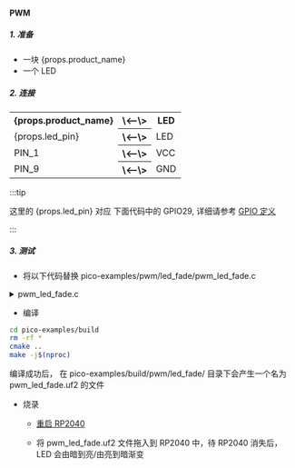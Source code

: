 #### PWM

##### 1. 准备

- 一块 {props.product_name}
- 一个 LED

##### 2. 连接

<table>
    <tr>
        <th>{props.product_name}</th>
        <th>\<--\></th>
        <th>LED</th>
    </tr>
    <tr>
        <td>{props.led_pin}</td>
        <th>\<--\></th>
        <td>LED</td>
    </tr>
    <tr>
        <td>PIN_1</td>
        <th>\<--\></th>
        <td>VCC</td>
    </tr>
    <tr>
        <td>PIN_9</td>
        <th>\<--\></th>
        <td>GND</td>
    </tr>
</table>

:::tip

这里的 {props.led_pin} 对应 下面代码中的 GPIO29, 详细请参考 <a href={props.gpio_definition}>GPIO 定义</a>

:::

##### 3. 测试

- 将以下代码替换 pico-examples/pwm/led_fade/pwm_led_fade.c

<details>
    <summary>pwm_led_fade.c</summary>

```c
#include "pico/stdlib.h"
#include <stdio.h>
#include "pico/time.h"
#include "hardware/irq.h"
#include "hardware/pwm.h"

#define PWD_FADE_LED_PIN 29

void on_pwm_wrap() {
    static int fade = 0;
    static bool going_up = true;

    pwm_clear_irq(pwm_gpio_to_slice_num(PWD_FADE_LED_PIN));

    if (going_up) {
        ++fade;
        if (fade > 255) {
            fade = 255;
            going_up = false;
        }
    } else {
        --fade;
        if (fade < 0) {
            fade = 0;
            going_up = true;
        }
    }

    pwm_set_gpio_level(PWD_FADE_LED_PIN, fade * fade);
}

int main() {

    gpio_set_function(PWD_FADE_LED_PIN, GPIO_FUNC_PWM);

    uint slice_num = pwm_gpio_to_slice_num(PWD_FADE_LED_PIN);

    pwm_clear_irq(slice_num);
    pwm_set_irq_enabled(slice_num, true);
    irq_set_exclusive_handler(PWM_IRQ_WRAP, on_pwm_wrap);
    irq_set_enabled(PWM_IRQ_WRAP, true);

    pwm_config config = pwm_get_default_config();
    pwm_config_set_clkdiv(&config, 4.f);
    pwm_init(slice_num, &config, true);

    while (1)
        tight_loop_contents();
}

```

</details>

- 编译

```bash
cd pico-examples/build
rm -rf *
cmake ..
make -j$(nproc)
```

编译成功后， 在 pico-examples/build/pwm/led_fade/ 目录下会产生一个名为 pwm_led_fade.uf2 的文件

- 烧录

  - <a href={props.flash_url}>重启 RP2040</a>

  - 将 pwm_led_fade.uf2 文件拖入到 RP2040 中，待 RP2040 消失后， LED 会由暗到亮/由亮到暗渐变
